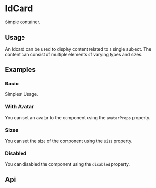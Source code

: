 
<Meta of={KitIdCardStories} />

# IdCard

Simple container.

## Usage

An Idcard can be used to display content related to a single subject. The content can consist of multiple elements of varying types and sizes.

## Examples

### Basic

Simplest Usage.

<CustomCanvas content={Examples.Basic} source={Sources.Basic} id="component-id-card" />

### With Avatar

You can set an avatar to the component using the `avatarProps` property.

<CustomCanvas content={Examples.Avatar} source={Sources.Avatar} id="component-avatar" />

### Sizes

You can set the size of the component using the `size` property.

<CustomCanvas content={Examples.Size} source={Sources.Size} id="component-size" />

### Disabled

You can disabled the component using the `disabled` property.

<CustomCanvas content={Examples.Disabled} source={Sources.Disabled} id="component-disabled" />

## Api

<Canvas of={KitIdCardStories.Api} />

<Controls of={KitIdCardStories.Api} />
